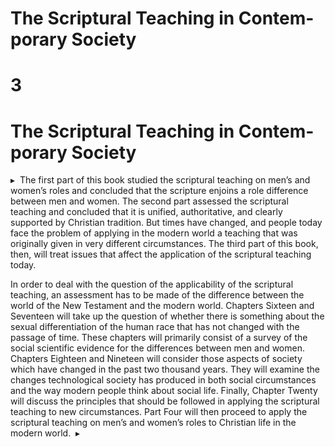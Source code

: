 # The Scrip&#173;tural Teaching in Contem&#173;porary Society {-}

<h1 class="HEADS---SUBHEADS_Part-Number">3</h1>
<h1 id="_idParaDest-67" class="HEADS---SUBHEADS_Part-3-Title"><a id="_idTextAnchor662"></a>The Scrip&#173;tural Teaching in Contem&#173;porary Society</h1>
</div>
<div>
<p class="BODY-STYLES_Part-Opening"><span>▸&#160;&#160;</span><span class="Opening-Drop-Words">The first part of this book</span> studied the scriptural teaching on men’s and women’s roles and concluded that the scripture enjoins a role difference between men and women. The second part assessed the scriptural teaching and concluded that it is unified, authoritative, and clearly supported by Christian tradition. But times have changed, and people today face the problem of applying in the modern world a teaching that was originally given in very different circumstances. The third part of this book, then, will treat issues that affect the application of the scriptural teaching today.</p>
<p class="BODY-STYLES_Body">In order to deal with the question of the applicability of the scriptural teaching, an assessment has to be made of the difference between the world of the New Testament and the modern world. Chapters Sixteen and Seventeen will take up the question of whether there is something about the sexual differentiation of the human race that has not changed with the passage of time. These chapters will primarily consist of a survey of the social scientific evidence for the differences between men and women. Chapters Eighteen and Nineteen will consider those aspects of society which have changed in the past two thousand years. They will examine the changes technological society has produced in both social circumstances and the way modern people think about social life. Finally, Chapter Twenty will discuss the principles that should be followed in applying the scriptural teaching to new circumstances. Part Four will then proceed to apply the scriptural teaching on men’s and women’s roles to Christian life in the modern world.&#160;&#160;▸</p>
</div>
